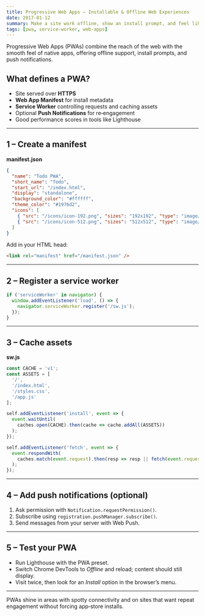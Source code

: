 ```yaml
---
title: Progressive Web Apps – Installable & Offline Web Experiences
date: 2017-01-12
summary: Make a site work offline, show an install prompt, and feel like a native app.
tags: [pwa, service-worker, web-apps]
---
```


Progressive Web Apps (PWAs) combine the reach of the web with the smooth feel of native apps, offering offline support, install prompts, and push notifications.

## What defines a PWA?

- Site served over **HTTPS**  
- **Web App Manifest** for install metadata  
- **Service Worker** controlling requests and caching assets  
- Optional **Push Notifications** for re‑engagement  
- Good performance scores in tools like Lighthouse

---

## 1 – Create a manifest

**manifest.json**

```json
{
  "name": "Todo PWA",
  "short_name": "Todo",
  "start_url": "/index.html",
  "display": "standalone",
  "background_color": "#ffffff",
  "theme_color": "#1976d2",
  "icons": [
    { "src": "/icons/icon-192.png", "sizes": "192x192", "type": "image/png" },
    { "src": "/icons/icon-512.png", "sizes": "512x512", "type": "image/png" }
  ]
}
```

Add in your HTML head:

```html
<link rel="manifest" href="/manifest.json" />
```

---

## 2 – Register a service worker

```js
if ('serviceWorker' in navigator) {
  window.addEventListener('load', () => {
    navigator.serviceWorker.register('/sw.js');
  });
}
```

---

## 3 – Cache assets

**sw.js**

```js
const CACHE = 'v1';
const ASSETS = [
  '/',
  '/index.html',
  '/styles.css',
  '/app.js'
];

self.addEventListener('install', event => {
  event.waitUntil(
    caches.open(CACHE).then(cache => cache.addAll(ASSETS))
  );
});

self.addEventListener('fetch', event => {
  event.respondWith(
    caches.match(event.request).then(resp => resp || fetch(event.request))
  );
});
```

---

## 4 – Add push notifications (optional)

1. Ask permission with `Notification.requestPermission()`.  
2. Subscribe using `registration.pushManager.subscribe()`.  
3. Send messages from your server with Web Push.

---

## 5 – Test your PWA

- Run Lighthouse with the PWA preset.  
- Switch Chrome DevTools to *Offline* and reload; content should still display.  
- Visit twice, then look for an *Install* option in the browser’s menu.

---

PWAs shine in areas with spotty connectivity and on sites that want repeat engagement without forcing app‑store installs.
